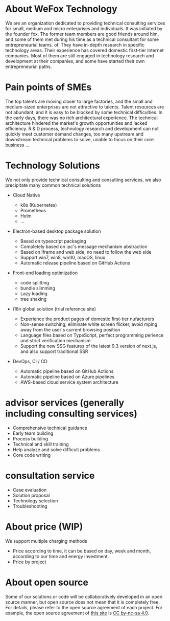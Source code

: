 # About WeFox Technology
We are an organization dedicated to providing technical consulting services for small, medium and micro enterprises and individuals. It was initiated by the founder fox. The former team members are good friends around him, and some of them met during his time as a technical consultant for some entrepreneurial teams. of. They have in-depth research in specific technology areas. Their experience has covered domestic first-tier Internet companies. Most of them are still engaged in technology research and development at their companies, and some have started their own entrepreneurial paths.

# Pain points of SMEs
The top talents are moving closer to large factories, and the small and medium-sized enterprises are not attractive to talents. Talent resources are not abundant, and it is easy to be blocked by some technical difficulties. In the early days, there was no rich architectural experience. The technical architecture hindered the market's growth opportunities and lacked efficiency. R & D process, technology research and development can not quickly meet customer demand changes, too many upstream and downstream technical problems to solve, unable to focus on their core business ...


# Technology Solutions
We not only provide technical consulting and consulting services, we also precipitate many common technical solutions

- Cloud Native
  - k8s (Kubernetes)
  - Prometheus
  - Helm
  - ...

- Electron-based desktop package solution
  - Based on typescript packaging
  - Completely based on ipc's message mechanism abstraction
  - Based on iframe and web side, no need to follow the web side
  - Support win7, win8, win10, macOS, linux
  - Automatic release pipeline based on GitHub Actions

- Front-end loading optimization
  - code splitting
  - bundle slimming
  - Lazy loading
  - tree shaking  
- i18n global solution (trial reference site)
  - Experience the product pages of domestic first-tier   nufacturers
  - Non-sense switching, eliminate white screen flicker, avoid  mping away from the user's current browsing position
  - Language files based on TypeScript, perfect programming   perience and strict verification mechanism
  - Support the new SSG features of the latest 9.3 version of next.js, and also support traditional SSR

- DevOps, CI / CD
  - Automatic pipeline based on GitHub Actions
  - Automatic pipeline based on Azure pipelines
  - AWS-based cloud service system architecture
  
# advisor services (generally including consulting services)
- Comprehensive technical guidance
- Early team building
- Process building
- Technical and skill training
- Help analyze and solve difficult problems
- Core code writing

# consultation service
- Case evaluation
- Solution proposal
- Technology selection
- Troubleshooting


# About price (WIP)
We support multiple charging methods
- Price according to time, it can be based on day, week and month, according to our time and energy investment.
- Price by project

# About open source
Some of our solutions or code will be collaboratively developed in an open source manner, but open source does not mean that it is completely free. For details, please refer to the open source agreement of each project.
For example, the open source agreement of [this site](https://github.com/WeFoxTech/wefox-site) is [CC by-nc-sa 4.0](https://creativecommons.org/licenses/by-nc-sa/4.0/legalcode).